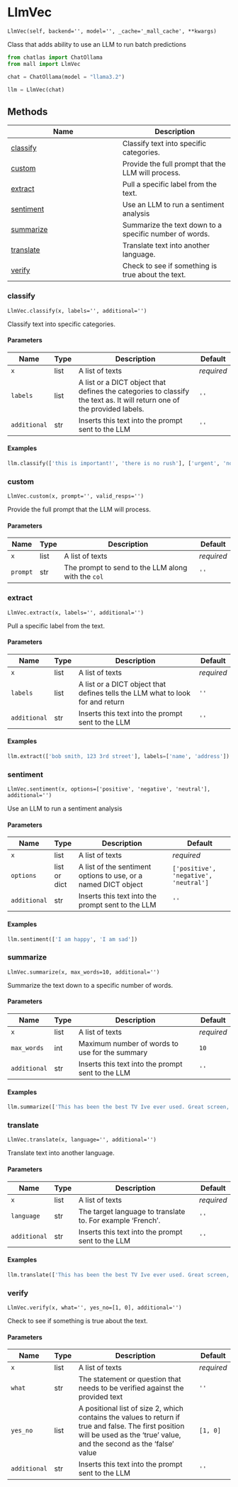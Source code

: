 # LlmVec { #mall.LlmVec }

`LlmVec(self, backend='', model='', _cache='_mall_cache', **kwargs)`

Class that adds ability to use an LLM to run batch predictions

```python
from chatlas import ChatOllama
from mall import LlmVec

chat = ChatOllama(model = "llama3.2")

llm = LlmVec(chat)    
```

## Methods

| Name | Description |
| --- | --- |
| [classify](#mall.LlmVec.classify) | Classify text into specific categories. |
| [custom](#mall.LlmVec.custom) | Provide the full prompt that the LLM will process. |
| [extract](#mall.LlmVec.extract) | Pull a specific label from the text. |
| [sentiment](#mall.LlmVec.sentiment) | Use an LLM to run a sentiment analysis |
| [summarize](#mall.LlmVec.summarize) | Summarize the text down to a specific number of words. |
| [translate](#mall.LlmVec.translate) | Translate text into another language. |
| [verify](#mall.LlmVec.verify) | Check to see if something is true about the text. |

### classify { #mall.LlmVec.classify }

`LlmVec.classify(x, labels='', additional='')`

Classify text into specific categories.

#### Parameters

| Name         | Type   | Description                                                                                                             | Default    |
|--------------|--------|-------------------------------------------------------------------------------------------------------------------------|------------|
| `x`          | list   | A list of texts                                                                                                         | _required_ |
| `labels`     | list   | A list or a DICT object that defines the categories to classify the text as. It will return one of the provided labels. | `''`       |
| `additional` | str    | Inserts this text into the prompt sent to the LLM                                                                       | `''`       |

#### Examples

```python
llm.classify(['this is important!', 'there is no rush'], ['urgent', 'not urgent'])
```

### custom { #mall.LlmVec.custom }

`LlmVec.custom(x, prompt='', valid_resps='')`

Provide the full prompt that the LLM will process.

#### Parameters

| Name     | Type   | Description                                        | Default    |
|----------|--------|----------------------------------------------------|------------|
| `x`      | list   | A list of texts                                    | _required_ |
| `prompt` | str    | The prompt to send to the LLM along with the `col` | `''`       |

### extract { #mall.LlmVec.extract }

`LlmVec.extract(x, labels='', additional='')`

Pull a specific label from the text.

#### Parameters

| Name         | Type   | Description                                                                    | Default    |
|--------------|--------|--------------------------------------------------------------------------------|------------|
| `x`          | list   | A list of texts                                                                | _required_ |
| `labels`     | list   | A list or a DICT object that defines tells the LLM what to look for and return | `''`       |
| `additional` | str    | Inserts this text into the prompt sent to the LLM                              | `''`       |

#### Examples

```python
llm.extract(['bob smith, 123 3rd street'], labels=['name', 'address'])
```

### sentiment { #mall.LlmVec.sentiment }

`LlmVec.sentiment(x, options=['positive', 'negative', 'neutral'], additional='')`

Use an LLM to run a sentiment analysis

#### Parameters

| Name         | Type         | Description                                                    | Default                               |
|--------------|--------------|----------------------------------------------------------------|---------------------------------------|
| `x`          | list         | A list of texts                                                | _required_                            |
| `options`    | list or dict | A list of the sentiment options to use, or a named DICT object | `['positive', 'negative', 'neutral']` |
| `additional` | str          | Inserts this text into the prompt sent to the LLM              | `''`                                  |

#### Examples

```python
llm.sentiment(['I am happy', 'I am sad'])
```

### summarize { #mall.LlmVec.summarize }

`LlmVec.summarize(x, max_words=10, additional='')`

Summarize the text down to a specific number of words.

#### Parameters

| Name         | Type   | Description                                       | Default    |
|--------------|--------|---------------------------------------------------|------------|
| `x`          | list   | A list of texts                                   | _required_ |
| `max_words`  | int    | Maximum number of words to use for the summary    | `10`       |
| `additional` | str    | Inserts this text into the prompt sent to the LLM | `''`       |

#### Examples

```python
llm.summarize(['This has been the best TV Ive ever used. Great screen, and sound.'], max_words = 5)
```

### translate { #mall.LlmVec.translate }

`LlmVec.translate(x, language='', additional='')`

Translate text into another language.

#### Parameters

| Name         | Type   | Description                                                | Default    |
|--------------|--------|------------------------------------------------------------|------------|
| `x`          | list   | A list of texts                                            | _required_ |
| `language`   | str    | The target language to translate to. For example 'French'. | `''`       |
| `additional` | str    | Inserts this text into the prompt sent to the LLM          | `''`       |

#### Examples

```python
llm.translate(['This has been the best TV Ive ever used. Great screen, and sound.'], language = 'spanish')
```

### verify { #mall.LlmVec.verify }

`LlmVec.verify(x, what='', yes_no=[1, 0], additional='')`

Check to see if something is true about the text.

#### Parameters

| Name         | Type   | Description                                                                                                                                                                  | Default    |
|--------------|--------|------------------------------------------------------------------------------------------------------------------------------------------------------------------------------|------------|
| `x`          | list   | A list of texts                                                                                                                                                              | _required_ |
| `what`       | str    | The statement or question that needs to be verified against the provided text                                                                                                | `''`       |
| `yes_no`     | list   | A positional list of size 2, which contains the values to return if true and false. The first position will be used as the 'true' value, and the second as the 'false' value | `[1, 0]`   |
| `additional` | str    | Inserts this text into the prompt sent to the LLM                                                                                                                            | `''`       |